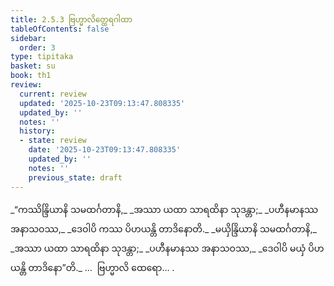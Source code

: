 ```yaml
---
title: 2.5.3 ဗြဟ္မာလိတ္ထေရဂါထာ
tableOfContents: false
sidebar:
  order: 3
type: tipitaka
basket: su
book: th1
review:
  current: review
  updated: '2025-10-23T09:13:47.808335'
  updated_by: ''
  notes: ''
  history:
  - state: review
    date: '2025-10-23T09:13:47.808335'
    updated_by: ''
    notes: ''
    previous_state: draft
---
```



<ReviewStatus review={frontmatter.review} showDetails={true} />

<HypothesisAnnotation frontmatter={frontmatter} />

<DynamicBreadcrumb />

<Division number="205" book="th1" e="ch" v="19" p="259">

<Paragraph number="408" type="verses" book="th1">
_“ကဿိန္ဒြိယာနိ သမထင်္ဂတာနိ,_  
_အဿာ ယထာ သာရထိနာ သုဒန္တာ;_  
_ပဟီနမာနဿ အနာသဝဿ,_  
_ဒေဝါပိ ကဿ ပိဟယန္တိ တာဒိနောတိ._  

</Paragraph>

</Division>
<Division number="206" book="th1" e="ch" v="19" p="260">

<Paragraph number="409" type="verses" book="th1">
_မယှိန္ဒြိယာနိ သမထင်္ဂတာနိ,_  
_အဿာ ယထာ သာရထိနာ သုဒန္တာ;_  
_ပဟီနမာနဿ အနာသဝဿ,_  
_ဒေဝါပိ မယှံ ပိဟယန္တိ တာဒိနော”တိ._  


</Paragraph>
</Division>

<Paragraph number="410" type="center" book="th1">
…  ဗြဟ္မာလိ ထေရော… .
</Paragraph>